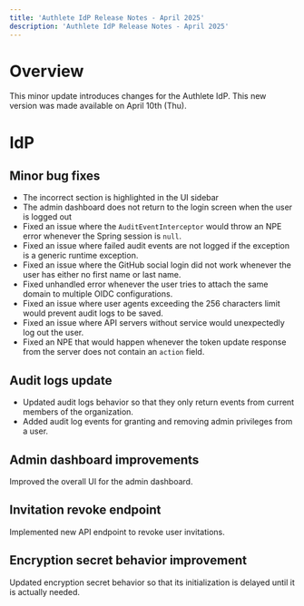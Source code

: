 ```yaml
---
title: 'Authlete IdP Release Notes - April 2025'
description: 'Authlete IdP Release Notes - April 2025'
---
```


# Overview

This minor update introduces changes for the Authlete IdP.
This new version was made available on April 10th (Thu).

# IdP

## Minor bug fixes

- The incorrect section is highlighted in the UI sidebar
- The admin dashboard does not return to the login screen when the user is logged out
- Fixed an issue where the `AuditEventInterceptor` would throw an NPE error whenever the Spring session is `null`.
- Fixed an issue where failed audit events are not logged if the exception is a generic runtime exception.
- Fixed an issue where the GitHub social login did not work whenever the user has either no first name or last name.
- Fixed unhandled error whenever the user tries to attach the same domain to multiple OIDC configurations.
- Fixed an issue where user agents exceeding the 256 characters limit would prevent audit logs to be saved.
- Fixed an issue where API servers without service would unexpectedly log out the user.
- Fixed an NPE that would happen whenever the token update response from the server does not contain an `action` field.

## Audit logs update

- Updated audit logs behavior so that they only return events from current members of the organization.
- Added audit log events for granting and removing admin privileges from a user.

## Admin dashboard improvements

Improved the overall UI for the admin dashboard.

## Invitation revoke endpoint

Implemented new API endpoint to revoke user invitations.

## Encryption secret behavior improvement

Updated encryption secret behavior so that its initialization is delayed until it is actually needed.
